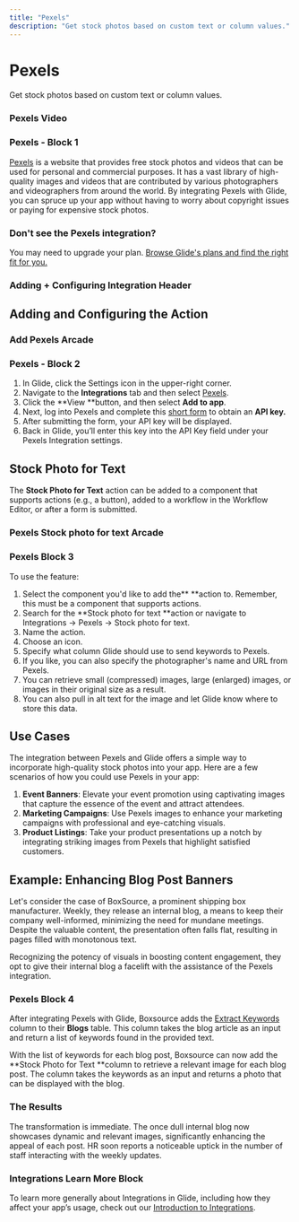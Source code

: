 ```yaml
---
title: "Pexels"
description: "Get stock photos based on custom text or column values."
---
```


# Pexels

Get stock photos based on custom text or column values.

### Pexels Video

### Pexels - Block 1

[Pexels](https://www.pexels.com/) is a website that provides free stock photos and videos that can be used for personal and commercial purposes. It has a vast library of high-quality images and videos that are contributed by various photographers and videographers from around the world. By integrating Pexels with Glide, you can spruce up your app without having to worry about copyright issues or paying for expensive stock photos.

### Don't see the Pexels integration?

You may need to upgrade your plan. [Browse Glide's plans and find the right fit for you.](https://www.glideapps.com/pricing)

### Adding + Configuring Integration Header

## Adding and Configuring the Action



### Add Pexels Arcade

### Pexels - Block 2

1. In Glide, click the Settings icon in the upper-right corner.
2. Navigate to the **Integrations** tab and then select [Pexels](https://www.pexels.com/).
3. Click the **View **button, and then select **Add to app**.
4. Next, log into Pexels and complete this [short form](https://www.pexels.com/api/new/) to obtain an **API key.**
5. After submitting the form, your API key will be displayed.
6. Back in Glide, you’ll enter this key into the API Key field under your Pexels Integration settings.

## Stock Photo for Text

The **Stock Photo for Text** action can be added to a component that supports actions (e.g., a button), added to a workflow in the Workflow Editor, or after a form is submitted.

### Pexels Stock photo for text Arcade

### Pexels Block 3

To use the feature:

1. Select the component you'd like to add the** **action to. Remember, this must be a component that supports actions.
2. Search for the **Stock photo for text **action or navigate to Integrations -> Pexels -> Stock photo for text.
3. Name the action.
4. Choose an icon.
5. Specify what column Glide should use to send keywords to Pexels.
6.  If you like, you can also specify the photographer's name and URL from Pexels. 
7. You can retrieve small (compressed) images, large (enlarged) images, or images in their original size as a result. 
8. You can also pull in alt text for the image and let Glide know where to store this data.

## Use Cases

The integration between Pexels and Glide offers a simple way to incorporate high-quality stock photos into your app. Here are a few scenarios of how you could use Pexels in your app:

1. **Event Banners**: Elevate your event promotion using captivating images that capture the essence of the event and attract attendees.
2. **Marketing Campaigns**: Use Pexels images to enhance your marketing campaigns with professional and eye-catching visuals.
3. **Product Listings**: Take your product presentations up a notch by integrating striking images from Pexels that highlight satisfied customers.

## Example: Enhancing Blog Post Banners

Let's consider the case of BoxSource, a prominent shipping box manufacturer. Weekly, they release an internal blog, a means to keep their company well-informed, minimizing the need for mundane meetings. Despite the valuable content, the presentation often falls flat, resulting in pages filled with monotonous text.

Recognizing the potency of visuals in boosting content engagement, they opt to give their internal blog a facelift with the assistance of the Pexels integration.

### Pexels Block 4

After integrating Pexels with Glide, Boxsource adds the [Extract Keywords](/automation/integrations/openai-and-glide#extract-keywords) column to their **Blogs** table. This column takes the blog article as an input and return a list of keywords found in the provided text.

With the list of keywords for each blog post, Boxsource can now add the **Stock Photo for Text **column to retrieve a relevant image for each blog post. The column takes the keywords as an input and returns a photo that can be displayed with the blog.

### The Results

The transformation is immediate. The once dull internal blog now showcases dynamic and relevant images, significantly enhancing the appeal of each post. HR soon reports a noticeable uptick in the number of staff interacting with the weekly updates.

### Integrations Learn More Block

To learn more generally about Integrations in Glide, including how they affect your app’s usage, check out our [Introduction to Integrations](/automation/integrations).

